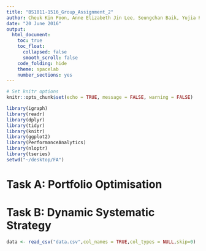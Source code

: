 ```yaml
---
title: "BS1811-1516_Group_Assignment_2"
author: Cheuk Kin Poon, Anne Elizabeth Jin Lee, Seungchan Baik, Yujia Ren, Siangyang Lau
date: "20 June 2016"
output:
  html_document:
    toc: true
    toc_float:
      collapsed: false
      smooth_scroll: false
    code_folding: hide
    theme: spacelab
    number_sections: yes
---
```

```r
# Set knitr options
knitr::opts_chunk$set(echo = TRUE, message = FALSE, warning = FALSE)

library(igraph)
library(readr)
library(dplyr)
library(tidyr)
library(knitr)
library(ggplot2)
library(PerformanceAnalytics)
library(nloptr)
library(tseries)
setwd("~/desktop/FA")
```

# Task A: Portfolio Optimisation

# Task B: Dynamic Systematic Strategy

```r

data <- read_csv("data.csv",col_names = TRUE,col_types = NULL,skip=0)


```

